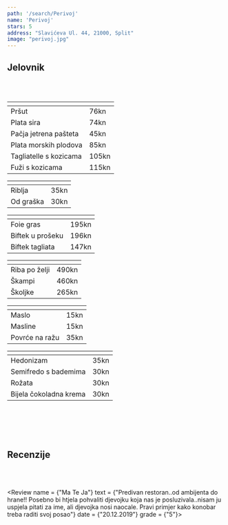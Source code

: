 ---
path: '/search/Perivoj'
name: 'Perivoj'
stars: 5
address: "Slavićeva Ul. 44, 21000, Split"
image: "perivoj.jpg"
---

## Jelovnik

<br></br>

<Collapse name = "Predjelo" open = "collapse show">

<table className="table table-hover" style = {{fontSize: "1.15rem"}}>
  <thead style = {{display: "none"}}><tr><th scope="col"></th><th scope="col"></th></tr></thead>
    <tbody style =  {{borderTop: "hidden"}}>
    <tr>
      <td className = "w-75" style = {{paddingLeft: "28px"}}> Pršut </td><td> 76kn </td>
    </tr>
    <tr>
      <td className = "w-75" style = {{paddingLeft: "28px"}}> Plata sira </td><td> 74kn </td>
    </tr>
     <tr>
      <td className = "w-75" style = {{paddingLeft: "28px"}}> Pačja jetrena pašteta </td><td> 45kn </td>
    </tr>
    <tr>
      <td className = "w-75" style = {{paddingLeft: "28px"}}> Plata morskih plodova </td><td> 85kn </td>
    </tr>
    <tr>
      <td className = "w-75" style = {{paddingLeft: "28px"}}> Tagliatelle s kozicama </td><td> 105kn </td>
    </tr>
    <tr>
      <td className = "w-75" style = {{paddingLeft: "28px"}}> Fuži s kozicama </td><td> 115kn </td>
    </tr>
  </tbody>
</table>

</Collapse>

<Collapse name = "Juha" open = "collapse">

<table className="table table-hover" style = {{fontSize: "1.15rem"}}>
  <thead style = {{display: "none"}}><tr><th scope="col"></th><th scope="col"></th></tr></thead>
    <tbody style =  {{borderTop: "hidden"}}>
    <tr>
      <td className = "w-75" style = {{paddingLeft: "28px"}}> Riblja </td><td> 35kn </td>
    </tr>
    <tr>
      <td className = "w-75" style = {{paddingLeft: "28px"}}> Od graška </td><td> 30kn </td>
    </tr>
  </tbody>
</table>

</Collapse>

<Collapse name = "Meso" open = "collapse">

<table className="table table-hover" style = {{fontSize: "1.15rem"}}>
  <thead style = {{display: "none"}}><tr><th scope="col"></th><th scope="col"></th></tr></thead>
    <tbody style =  {{borderTop: "hidden"}}>
    <tr>
      <td className = "w-75" style = {{paddingLeft: "28px"}}> Foie gras </td><td> 195kn </td>
    </tr>
    <tr>
      <td className = "w-75" style = {{paddingLeft: "28px"}}> Biftek u prošeku </td><td> 196kn </td>
    </tr>
    <tr>
      <td className = "w-75" style = {{paddingLeft: "28px"}}> Biftek tagliata </td><td> 147kn </td>
    </tr>
  </tbody>
</table>

</Collapse>

<Collapse name = "Riba" open = "collapse">

<table className="table table-hover" style = {{fontSize: "1.15rem"}}>
  <thead style = {{display: "none"}}><tr><th scope="col"></th><th scope="col"></th></tr></thead>
    <tbody style =  {{borderTop: "hidden"}}>
    <tr>
      <td className = "w-75" style = {{paddingLeft: "28px"}}> Riba po želji </td><td> 490kn </td>
    </tr>
    <tr>
      <td className = "w-75" style = {{paddingLeft: "28px"}}> Škampi </td><td> 460kn </td>
    </tr>
    <tr>
      <td className = "w-75" style = {{paddingLeft: "28px"}}> Školjke </td><td> 265kn </td>
    </tr>
  </tbody>
</table>

</Collapse>

<Collapse name = "Prilog" open = "collapse">

<table className="table table-hover" style = {{fontSize: "1.15rem"}}>
  <thead style = {{display: "none"}}><tr><th scope="col"></th><th scope="col"></th></tr></thead>
    <tbody style =  {{borderTop: "hidden"}}>
    <tr>
      <td className = "w-75" style = {{paddingLeft: "28px"}}> Maslo </td><td> 15kn </td>
    </tr>
    <tr>
      <td className = "w-75" style = {{paddingLeft: "28px"}}> Masline </td><td> 15kn </td>
    </tr>
    <tr>
      <td className = "w-75" style = {{paddingLeft: "28px"}}> Povrće na ražu </td><td> 35kn </td>
    </tr>
  </tbody>
</table>

</Collapse>

<Collapse name = "Desert" open = "collapse">

<table className="table table-hover" style = {{fontSize: "1.15rem"}}>
  <thead style = {{display: "none"}}><tr><th scope="col"></th><th scope="col"></th></tr></thead>
    <tbody style =  {{borderTop: "hidden"}}>
    <tr>
      <td className = "w-75" style = {{paddingLeft: "28px"}}> Hedonizam </td><td> 35kn </td>
    </tr>
    <tr>
      <td className = "w-75" style = {{paddingLeft: "28px"}}> Semifredo s bademima </td><td> 30kn </td>
    </tr>
    <tr>
      <td className = "w-75" style = {{paddingLeft: "28px"}}> Rožata </td><td> 30kn </td>
    </tr>
    <tr>
      <td className = "w-75" style = {{paddingLeft: "28px"}}> Bijela čokoladna krema </td><td> 30kn </td>
    </tr>
  </tbody>
</table>

</Collapse>

<br></br>
<br></br>

## Recenzije

<br></br>

<CommentBox> </CommentBox>

<Review name = {"Ma Te Ja"} 
        text = {"Predivan restoran..od ambijenta do hrane!! Posebno bi htjela pohvaliti djevojku koja nas je posluzivala..nisam ju uspjela pitati za ime, ali djevojka nosi naocale. Pravi primjer kako konobar treba raditi svoj posao"}
        date = {"20.12.2019"}
        grade = {"5"}></Review>